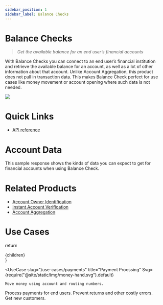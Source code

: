 ```yaml
---
sidebar_position: 1
sidebar_label: Balance Checks
---
```



# Balance Checks

> _Get the available balance for an end user’s financial accounts_

With Balance Checks you can connect to an end user’s financial institution and retrieve the available balance for an account, as well as a lot of other information about that account. Unlike Account Aggregation, this product does not pull in transaction data. This makes Balance Check perfect for use cases like money movement or account opening where such data is not needed.

<img src={Diagram} />


# Quick Links

* [API reference](xxx)

# Account Data

This sample response shows the kinds of data you can expect to get for financial accounts when using Balance Check.

<AccountData />

# Related Products

* [Account Owner Identification](xxx)
* [Instant Account Verification](xxx)
* [Account Aggregation](xxx)

# Use Cases

  return <div className="mt-6 mb-[60px] grid grid-cols-2 auto-rows-max gap-6">{children}</div>
}

<UseCaseSection>
  
  <UseCase 
    slug="/use-cases/payments" 
    title="Payment Procssing"
    Svg={require("@site/static/img/money-hand.svg").default}
  >
    Move money using account and routing numbers.
  </UseCase>
  <UseCase 
    slug="/use-cases/payments" 
    title="Moving Money"
    Svg={require("@site/static/img/money-hand.svg").default}
  >
    Process payments for end users.
  </UseCase>
  <UseCase 
    slug="/use-cases/payments" 
    title="Risk Reduction"
    Svg={require("@site/static/img/magnifying-glass.svg").default}
  >
    Prevent returns and other costly errors.
  </UseCase>
  <UseCase 
    slug="/use-cases/payments" 
    title="Account origination"
    Svg={require("@site/static/img/mountains.svg").default}
  >
    Get new customers.
  </UseCase>

</UseCaseSection>


